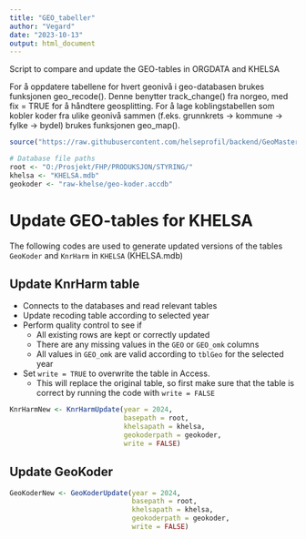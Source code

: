 ```yaml
---
title: "GEO_tabeller"
author: "Vegard"
date: "2023-10-13"
output: html_document
---
```


Script to compare and update the GEO-tables in ORGDATA and KHELSA

For å oppdatere tabellene for hvert geonivå i geo-databasen brukes funksjonen geo_recode(). Denne benytter track_change() fra norgeo, med fix = TRUE for å håndtere geosplitting. For å lage koblingstabellen som kobler koder fra ulike geonivå sammen (f.eks. grunnkrets -> kommune -> fylke -> bydel) brukes funksjonen geo_map().



```r
source("https://raw.githubusercontent.com/helseprofil/backend/GeoMaster/main/R/functions_GeoMaster.R")

# Database file paths
root <- "O:/Prosjekt/FHP/PRODUKSJON/STYRING/"
khelsa <- "KHELSA.mdb"
geokoder <- "raw-khelse/geo-koder.accdb"
```

# Update GEO-tables for KHELSA

The following codes are used to generate updated versions of the tables `GeoKoder` and `KnrHarm` in `KHELSA` (KHELSA.mdb)

## Update KnrHarm table

- Connects to the databases and read relevant tables
- Update recoding table according to selected year
- Perform quality control to see if
    - All existing rows are kept or correctly updated
    - There are any missing values in the `GEO` or `GEO_omk` columns
    - All values in `GEO_omk` are valid according to `tblGeo` for the selected year
    
- Set `write = TRUE` to overwrite the table in Access. 
    - This will replace the original table, so first make sure that the table is correct by running the code with `write = FALSE`

```r
KnrHarmNew <- KnrHarmUpdate(year = 2024,
                            basepath = root,
                            khelsapath = khelsa,
                            geokoderpath = geokoder,
                            write = FALSE)
```

## Update GeoKoder

```r
GeoKoderNew <- GeoKoderUpdate(year = 2024,
                              basepath = root,
                              khelsapath = khelsa,
                              geokoderpath = geokoder,
                              write = FALSE)
```

